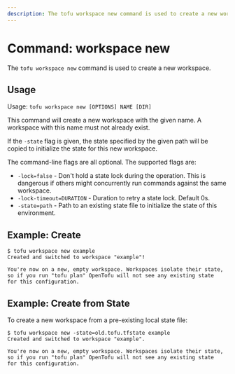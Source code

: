 ```yaml
---
description: The tofu workspace new command is used to create a new workspace.
---
```


# Command: workspace new

The `tofu workspace new` command is used to create a new workspace.

## Usage

Usage: `tofu workspace new [OPTIONS] NAME [DIR]`

This command will create a new workspace with the given name. A workspace with
this name must not already exist.

If the `-state` flag is given, the state specified by the given path
will be copied to initialize the state for this new workspace.

The command-line flags are all optional. The supported flags are:

* `-lock=false` - Don't hold a state lock during the operation. This is
  dangerous if others might concurrently run commands against the same
  workspace.
* `-lock-timeout=DURATION` - Duration to retry a state lock. Default 0s.
* `-state=path`   - Path to an existing state file to initialize the state of this environment.

## Example: Create

```
$ tofu workspace new example
Created and switched to workspace "example"!

You're now on a new, empty workspace. Workspaces isolate their state,
so if you run "tofu plan" OpenTofu will not see any existing state
for this configuration.
```

## Example: Create from State

To create a new workspace from a pre-existing local state file:

```
$ tofu workspace new -state=old.tofu.tfstate example
Created and switched to workspace "example".

You're now on a new, empty workspace. Workspaces isolate their state,
so if you run "tofu plan" OpenTofu will not see any existing state
for this configuration.
```
